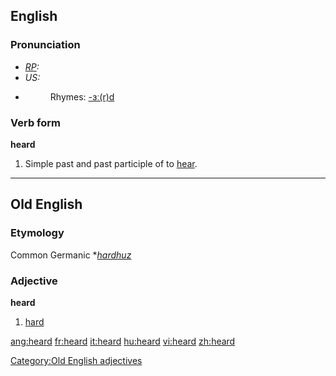 ==English==

{{rank|both|having|look|200|heard|night|mind|heart}}

===Pronunciation===
* ''[[RP]]:'' {{IPA|/'hɜːd/}}
* ''US:'' {{IPA|/'hɜɻd/}}
*{{audio|en-us-heard.ogg|Audio (US)}}
*:Rhymes: [[Rhymes:English:-ɜː(r)d|-ɜː(r)d]]

===Verb form===
'''heard'''
# Simple past and past participle of to [[hear]].

----

==Old English==
===Etymology===
Common Germanic *''[[hardhuz]]''
===Adjective===
'''heard'''

# [[hard]]

[[Category:Old English adjectives]]

[[ang:heard]]
[[fr:heard]]
[[it:heard]]
[[hu:heard]]
[[vi:heard]]
[[zh:heard]]